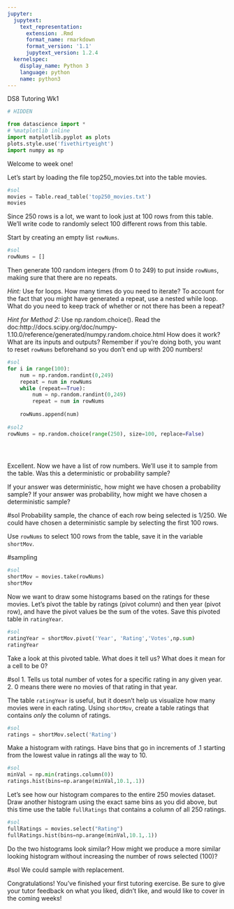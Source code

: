 ```yaml
---
jupyter:
  jupytext:
    text_representation:
      extension: .Rmd
      format_name: rmarkdown
      format_version: '1.1'
      jupytext_version: 1.2.4
  kernelspec:
    display_name: Python 3
    language: python
    name: python3
---
```


DS8 Tutoring Wk1

```python
# HIDDEN

from datascience import *
# %matplotlib inline
import matplotlib.pyplot as plots
plots.style.use('fivethirtyeight')
import numpy as np
```

Welcome to week one!

Let's start by loading the file top250_movies.txt into the table movies.

```python
#sol
movies = Table.read_table('top250_movies.txt')
movies
```

Since 250 rows is a lot, we want to look just at 100 rows from this table. 
We'll write code to randomly select 100 different rows from this table.

Start by creating an empty list `rowNums`.


```python
#sol
rowNums = []
```

<!-- #region -->
Then generate 100 random integers (from 0 to 249) to put inside `rowNums`, making sure that there are no repeats.

*Hint:* Use for loops. How many times do you need to iterate?
To account for the fact that you might have generated a repeat, use a nested while loop. What do you need to keep track of whether or not there has been a repeat?


*Hint for Method 2:* Use np.random.choice(). Read the doc:http://docs.scipy.org/doc/numpy-1.10.0/reference/generated/numpy.random.choice.html
How does it work? What are its inputs and outputs? Remember if you're doing both, you want to reset `rowNums` beforehand so you don't end up with 200 numbers!
<!-- #endregion -->

```python
#sol
for i in range(100):
    num = np.random.randint(0,249)
    repeat = num in rowNums
    while (repeat==True):
        num = np.random.randint(0,249)
        repeat = num in rowNums
    
    rowNums.append(num)
    
#sol2
rowNums = np.random.choice(range(250), size=100, replace=False)


    

```

Excellent. Now we have a list of row numbers. We'll use it to sample from the table. Was this a deterministic or probability sample?

If your answer was deterministic, how might we have chosen a probability sample?
If your answer was probability, how might we have chosen a deterministic sample?



#sol
Probability sample, the chance of each row being selected is 1/250.
We could have chosen a deterministic sample by selecting the first 100 rows.


Use `rowNums` to select 100 rows from the table, save it in the variable `shortMov`.

#sampling

```python
#sol
shortMov = movies.take(rowNums)
shortMov
```

Now we want to draw some histograms based on the ratings for these movies.
Let's pivot the table by ratings (pivot column) and then year (pivot row), and have the pivot values be the sum of the votes.
Save this pivoted table in `ratingYear`.

```python
#sol
ratingYear = shortMov.pivot('Year', 'Rating','Votes',np.sum) 
ratingYear
```

Take a look at this pivoted table. What does it tell us? 
What does it mean for a cell to be 0?


#sol
1. Tells us total number of votes for a specific rating in any given year. 
2. 0 means there were no movies of that rating in that year.


The table `ratingYear` is useful, but it doesn't help us visualize how many movies were in each rating. 
Using `shortMov`, create a table ratings that contains *only* the column of ratings.

```python
#sol
ratings = shortMov.select('Rating')
```

Make a histogram with ratings. Have bins that go in increments of .1 starting from the lowest value in ratings all the way to 10.

```python
#sol
minVal = np.min(ratings.column(0))
ratings.hist(bins=np.arange(minVal,10.1,.1))
```

Let's see how our histogram compares to the entire 250 movies dataset.
Draw another histogram using the exact same bins as you did above, but this time use the table `fullRatings` that contains a column of all 250 ratings.

```python
#sol
fullRatings = movies.select("Rating")
fullRatings.hist(bins=np.arange(minVal,10.1,.1))
```

Do the two histograms look similar? How might we produce a more similar looking histogram without increasing the number of rows selected (100)?


#sol
We could sample with replacement.


Congratulations! You've finished your first tutoring exercise. Be sure to give your tutor feedback on what you liked, didn't like, and would like to cover in the coming weeks!
